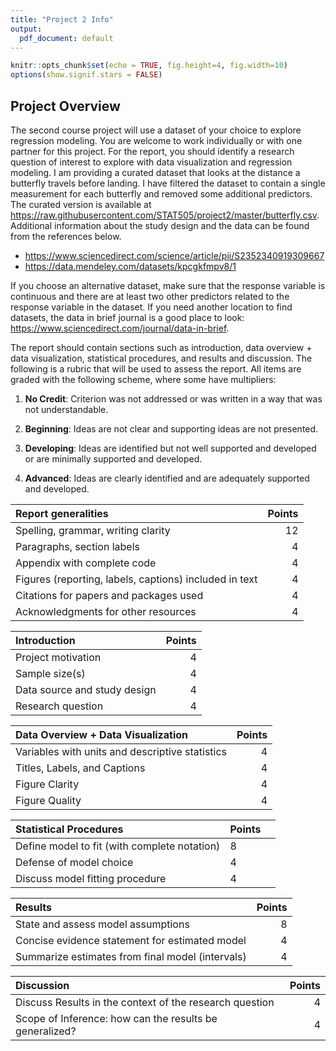 ```yaml
---
title: "Project 2 Info"
output:
  pdf_document: default
---
```


```r
knitr::opts_chunk$set(echo = TRUE, fig.height=4, fig.width=10)
options(show.signif.stars = FALSE)
```


## Project Overview

The second course project will use a dataset of your choice to explore regression modeling. You are welcome to work individually or with one partner for this project. For the report, you should identify a research question of interest to explore with data visualization and regression modeling. I am providing a curated dataset that looks at the distance a butterfly travels before landing. I have filtered the dataset to contain a single measurement for each butterfly and removed some additional predictors. The curated version is available at [https://raw.githubusercontent.com/STAT505/project2/master/butterfly.csv](https://raw.githubusercontent.com/STAT505/project2/master/butterfly.csv). Additional information about the study design and the data can be found from the references below.

- [https://www.sciencedirect.com/science/article/pii/S2352340919309667](https://www.sciencedirect.com/science/article/pii/S2352340919309667)
- [https://data.mendeley.com/datasets/kpcgkfmpv8/1](https://data.mendeley.com/datasets/kpcgkfmpv8/1)

If you choose an alternative dataset, make sure that the response variable is continuous and there are at least two other predictors related to the response variable in the dataset. If you need another location to find datasets, the data in brief journal is a good place to look: [https://www.sciencedirect.com/journal/data-in-brief](https://www.sciencedirect.com/journal/data-in-brief).

The report should contain sections such as introduction, data overview + data visualization, statistical procedures, and results and discussion. The following is a rubric that will be used to assess the report. 
All items are graded with the following scheme, where some have multipliers:

1. __No Credit__: Criterion was not addressed or was written in a way that was not understandable.

2. __Beginning__:  Ideas are not clear and supporting ideas are not presented.

3. __Developing__: Ideas are identified but not well supported and developed or are minimally supported and developed.

4. __Advanced__: Ideas are clearly identified and are adequately supported and developed.

| __Report generalities__ | __Points__  |
|:------------------------|---:|
|Spelling, grammar, writing clarity | 12   |
|Paragraphs, section labels | 4   |
|Appendix with complete code |  4  |
|Figures (reporting, labels, captions) included in text|  4  |
|Citations for papers and packages used | 4   |
|Acknowledgments for other resources | 4   |

| __Introduction__ | __Points__  | 
|:------------------------|---:|
|Project motivation |  4 |
|Sample size(s) |  4 |
|Data source and study design | 4  |
|Research question | 4  |

| __Data Overview + Data Visualization__ | __Points__  | 
|:------------------------|---:|
|Variables with units and descriptive statistics |  4    |
|Titles, Labels, and Captions | 4  |
|Figure Clarity | 4  | 
|Figure Quality | 4  |

| __Statistical Procedures__ | __Points__  |
|:------------------------|---|---:|
|Define model to fit (with complete notation) | 8  |
|Defense of model choice| 4 |
|Discuss model fitting procedure |  4 |

| __Results__ | __Points__  | 
|:------------------------|---:|
|State and assess model assumptions |8   |
|Concise evidence statement for estimated model | 4  |
|Summarize estimates from final model (intervals) |4   |

| __Discussion__ | __Points__  | 
|:------------------------|---:|
|Discuss Results in the context of the research question |  4 |
|Scope of Inference: how can the results be generalized? | 4  |